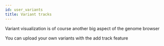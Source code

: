 ```yaml
---
id: user_variants
title: Variant tracks
---
```




Variant visualization is of course another big aspect of the genome browser

You can upload your own variants with the add track feature
